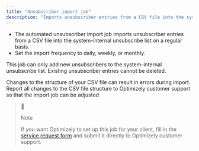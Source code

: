 ```yaml
---
title: "Unsubscriber import job"
description: "Imports unsubscriber entries from a CSV file into the system-internal unsubscribe list on a regular basis."
---
```


* The automated unsubscriber import job imports unsubscriber entries from a CSV file into the system-internal unsubscribe list on a regular basis.
* Set the import frequency to daily, weekly, or monthly.

This job can only add new unsubscribers to the system-internal unsubscribe list. Existing unsubscriber entries cannot be deleted.

Changes to the structure of your CSV file can result in errors during import. Report all changes to the CSV file structure to Optimizely customer support so that the import job can be adjusted

> 📘
> 
> Note
> 
> If you want Optimizely to set up this job for your client, fill in the [service request form](https://world.optimizely.com/service-request-forms/unsubscriber-import/) and submit it directly to Optimizely customer support.